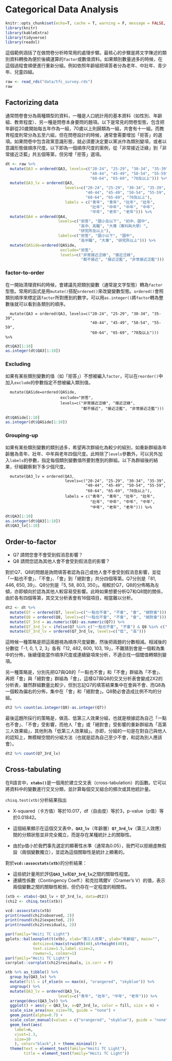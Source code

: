 # Categorical Data Analysis {#categorical}

```r
knitr::opts_chunk$set(echo=T, cache = T, warning = F, message = FALSE, class.output = "output")
library(knitr)
library(kableExtra)
library(tidyverse)
library(readxl)
```

這個範例涵括了在做問卷分析時常用的處理步驟。最核心的步驟是將文字陳述的類別資料轉換為便於後續運算的`factor`或數值資料。如果類別數量過多的時候，在這個過程會順便進行重新分組。例如依照年齡組把填答者分為老年、中壯年、青少年、兒童四組。

```r
raw <- read_rds("data/tfc_survey.rds")
raw
```

## Factorizing data {#factorize}

通常問卷會分為兩種類型的資料，一種是人口統計用的基本資料（如性別、年齡組、教育程度）、另一種是問卷本身要問的題項。以下是常見的問卷型態，包含把年齡從20歲開始每五年作為一組，70歲以上則歸類為一組，共會有十一組。而教育程度則常分為五至六組，但在問卷設計的時候，通常會需要增加「拒答」的選項。如果問卷中包含政黨意識形態，就必須要決定要以黨派作為類別變項，或者以意識形態做順序尺度。以下即為一個順序尺度的案例，從「非常接近泛綠」到「非常接近泛藍」共五個等第，但另增「拒答」選項。

```r
dt <- raw %>%
  mutate(QA3 = ordered(QA3, levels=c("20-24", "25-29", "30-34", "35-39", 
                                     "40-44", "45-49", "50-54", "55-59", 
                                     "60-64", "65-69", "70及以上"))) %>%
  mutate(QA3_lv = ordered(QA3, 
                          levels=c("20-24", "25-29", "30-34", "35-39", 
                                   "40-44", "45-49", "50-54", "55-59", 
                                   "60-64", "65-69", "70及以上"),
                          labels = c("青年", "青年", "壯年", "壯年", 
                                     "壯年", "中年", "中年", "中年", 
                                     "中年", "老年", "老年"))) %>%
  mutate(QA4 = ordered(QA4, 
                       levels=c("拒答", "國小及以下", "初中、國中", 
                                "高中、高職", "大專（專科與大學）",
                                "研究所及以上"), 
                       labels=c("拒答", "國小以下", "國中", 
                                "高中職", "大專", "研究所以上"))) %>%
  mutate(QASide=ordered(QASide, 
                        exclude="拒答", 
                        levels=c("非常接近泛綠", "接近泛綠", 
                                 "都不接近", "接近泛藍", "非常接近泛藍")))
```

### factor-to-order {#factor2order}

在一開始清理資料的時候，會建議先把類別變數（通常是文字型態）轉為`factor`型態。常用的函式是用`mutate()`搭配`ordered()`來改變變數型態。`ordered()`會照類別順序來標定該`factor`所對應到的數字。可以用`as.integer()`將`factor`轉為整數後就可以看到各類別的順序。

```         
  mutate(QA3 = ordered(QA3, levels=c("20-24", "25-29", "30-34", "35-39", 
                                     "40-44", "45-49", "50-54", "55-59", 
                                     "60-64", "65-69", "70及以上"))) %>%
```

```r
dt$QA3[1:10]
as.integer(dt$QA3[1:10])
```

### Excluding {#excluding}

如果有某些類別變數的值（如「拒答」）不想被編入`factor`，可以在`reorder()`中加入`exclude`的參數指定不想被編入類別值。

```         
  mutate(QASide=ordered(QASide, 
                        exclude="拒答", 
                        levels=c("非常接近泛綠", "接近泛綠", 
                                 "都不接近", "接近泛藍", "非常接近泛藍")))
```

```r
dt$QASide[1:10]
as.integer(dt$QASide[1:10])
```

### Grouping-up {#groupup}

如果有某些類別變數的類別過多，希望再次群組化為較少的組別，如重新群組各年齡層為青年、壯年、中年與老年四個尺度。此時除了`levels`參數外，可以另外加入`labels`的參數，指定每個類別變數值所要對應到的群組。以下為群組後的結果，仔細觀察剩下多少個尺度。

```         
  mutate(QA3_lv = ordered(QA3, 
                          levels=c("20-24", "25-29", "30-34", "35-39", 
                                   "40-44", "45-49", "50-54", "55-59", 
                                   "60-64", "65-69", "70及以上"),
                          labels = c("青年", "青年", "壯年", "壯年", 
                                     "壯年", "中年", "中年", "中年", 
                                     "中年", "老年", "老年"))) %>%
```

```r
dt$QA3[1:10]
as.integer(dt$QA3[1:10])
dt$QA3_lv[1:10]
```

## Order-to-factor {#order2factor}

-   Q7 請問您會不會受到假消息影響？
-   Q8 請問您認為其他人會不會受到假消息的影響？

對於Q7、Q8的問題是詢問填答者認為自己或他人會不會受到假消息影響，並從「一點也不會」、「不會」、「會」到「絕對會」共分四個等第。Q7分別是「81,
446, 650, 39」、Q8分別是「5, 58, 803,
350」。相較於Q7，Q8的分佈略為左傾，亦即傾向於認為其他人較容易受影響。此時如果想要分析Q7和Q8間的關係，由於各有四個等第，其交叉分析表會有16個項目，相當難以分析。

```r
dt2 <- dt %>%
  mutate(Q7 = ordered(Q7, levels=c("一點也不會", "不會", "會", "絕對會"))) %>%
  mutate(Q8 = ordered(Q8, levels=c("一點也不會", "不會", "會", "絕對會"))) %>%
  mutate(Q7_3rd = as.numeric(Q8)-as.numeric(Q7)) %>%
  mutate(Q7_3rd_lv = ifelse(Q7 %in% c("一點也不會", "不會") & Q8 %in% c("會", "絕對會"), "高", "低")) %>%
  mutate(Q7_3rd_lv = ordered(Q7_3rd_lv, levels=c("低", "高")))
```

這時候一種策略是把這兩題視為順序尺度變數，然後把兩題的分數相減。相減後的分數從「-1,
0, 1, 2, 3」各有「12, 482, 600, 103,
19」，不難猜到會是一個較為集中的分佈，後續僅能當作順序尺度或連續變項來分析，不適合找一個閾值轉類別變項。

另一種策略是，分別先把Q7與Q8的「一點也不會」和「不會」群組為「不會」、再把「會」與「絕對會」群組為「會」，這樣Q7與Q8的交叉分析表會變成2X2的分析表，雖然群組數量比較少，但別忘記Q7的填答結果集中在會與不會、而Q8為一個較為偏右的分佈，集中在「會」和「絕對會」。Q8勢必會造成比例不均的分組。

```r
dt2 %>% count(as.integer(Q8)-as.integer(Q7))
```

最後這題所採行的策略是，做高、低第三人效果分組，也就是根據認為自己「一點也不會」、「不會」受影響，而他人「會」或「絕對會」受影響的重新群組為「高第三人效果組」，其他則為「低第三人效果組」。亦即，分組的一句是在對自己與他人的認知上，無模糊空間的分組方法（也就是認為自己至少不會，和認為別人應該會）。

```r
dt2 %>% count(Q7_3rd_lv)
```

## Cross-tabulating {#crosstabing}

在R語言中，**`xtabs()`**是一個用於建立交叉表（cross-tabulation）的函數。它可以將資料中的變數進行交叉分類，並計算每個交叉組合的頻次或其他統計量。

`chisq.test(xtb)`分析結果指出

-   X-squared（卡方值）等於10.017，df（自由度）等於3，p-value（p值）等於0.01842。

-   這個結果顯示在這個交叉表中，**`QA3_lv`**（年齡層）**`Q7_3rd_lv`**（第三人效應）間的分類狀態並非完全獨立，而是存在某種統計上的關聯性。

-   由於p值小於我們事先選定的顯著性水準（通常為0.05），我們可以拒絕虛無假設（兩個變數獨立），並認為這個關聯性是統計上顯著的。

對於**`vcd::assocstats(xtb)`**的分析結果：

-   這些統計量用於評估**`QA3_lv`**和**`Q7_3rd_lv`**之間的關聯性程度。
-   連續性係數（Contingency Coeff.）和克拉瑪爾V（Cramer's
    V）的值，表示兩個變數之間的關聯性較弱，但仍存在一定程度的相關性。

```r

(xtb <- xtabs(~QA3_lv + Q7_3rd_lv, data=dt2))
(chi2 <- chisq.test(xtb))

vcd::assocstats(xtb)
print(round(chi2$observed, 2))
print(round(chi2$expected, 2))
print(round(chi2$residuals, 2))
```

```r
par(family="Heiti TC Light")
gplots::balloonplot(t(xtb), xlab="第三人效果", ylab="年齡組", main="",
            dotsize=4/max(strwidth(40),strheight(40)),
            text.size=1.5,label.size=2,
            rowmar=1, colmar=1)
par(family="Heiti TC Light")
corrplot::corrplot(chi2$residuals, is.corr = F)
```

```r

xtb %>% as_tibble() %>%
  group_by(QA3_lv) %>%
  mutate(fill = if_else(n == max(n), "orangered", "skyblue")) %>% 
  ungroup() %>%
  mutate(QA3_lv = ordered(QA3_lv, 
                       levels=c("青年", "壯年", "中年", "老年"))) %>%
  arrange(desc(QA3_lv)) %>%
  ggplot() + aes(y = QA3_lv, x=Q7_3rd_lv, color = fill, size = n) + 
  scale_size_area(max_size=70, guide = "none") +
  geom_point(alpha=0.7) + 
  scale_color_manual(values = c("orangered", "skyblue"), guide = "none") + 
  geom_text(aes(
    label=n, 
    vjust=1.3,
    size=10
    ), color="black",) + theme_minimal() +
  theme(text = element_text(family="Heiti TC Light"),
        title = element_text(family="Heiti TC Light"))

```

